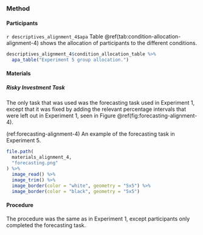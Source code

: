 ### Method

#### Participants

`r descriptives_alignment_4$apa` Table \@ref(tab:condition-allocation-alignment-4)
shows the allocation of participants to the different conditions.

```r
descriptives_alignment_4$condition_allocation_table %>%
  apa_table("Experiment 5 group allocation.")
```

#### Materials

##### Risky Investment Task

The only task that was used was the forecasting task used in Experiment 1,
except that it was fixed by adding the relevant percentage intervals that were
left out in Experiment 1, seen in Figure \@ref(fig:forecasting-alignment-4).

(ref:forecasting-alignment-4) An example of the forecasting task in Experiment 5.

```r
file.path(
  materials_alignment_4,
  "forecasting.png"
) %>%
  image_read() %>%
  image_trim() %>%
  image_border(color = "white", geometry = "5x5") %>%
  image_border(color = "black", geometry = "5x5")
```

#### Procedure

The procedure was the same as in Experiment 1, except participants only
completed the forecasting task.

